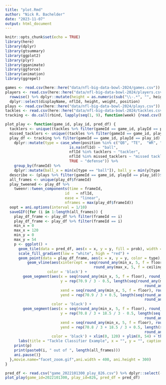 ```yaml
---
title: "plot.Rmd"
author: "Nick R. Bachelder"
date: "2023-11-07"
output: html_document
---
```


```r
knitr::opts_chunk$set(echo = TRUE)
library(here)
library(dplyr)
library(gtsummary)
library(ggplot2)
library(plyr)
library(gganimate)
library(ggforce)
library(animation)
library(ggrepel)
```

```r
games <- read.csv(here::here("data/nfl-big-data-bowl-2024/games.csv"))
players <- read.csv(here::here("data/nfl-big-data-bowl-2024/players.csv")) %>% 
  rowwise() %>% dplyr::mutate(height = as.numeric(sub("\\-.*", "", height))*12 + as.numeric(sub('.+-(.+)', '\\1', height))) %>% ungroup() %>%
  dplyr::select(displayName, nflId, height, weight, position)
plays <- read.csv(here::here("data/nfl-big-data-bowl-2024/plays.csv"))
tackles <- read.csv(here::here("data/nfl-big-data-bowl-2024/tackles.csv"))
tracking <- do.call(rbind, lapply(seq(1, 9), function(week) {read.csv(here::here(paste0("data/nfl-big-data-bowl-2024/tracking_week_", week, ".csv")))}))
```

```r
plot_play <- function(game_id, play_id, pred_df) {
  tacklers <- unique((tackles %>% filter(gameId == game_id, playId == play_id, (tackle == 1 | assist == 1)))$nflId)
  missed_tacklers <- unique((tackles %>% filter(gameId == game_id, playId == play_id, (pff_missedTackle == 1)))$nflId)
  play_df <- tracking %>% filter(gameId == game_id, playId == play_id) %>% left_join(players, by = c("displayName", "nflId")) %>%
    dplyr::mutate(type = case_when(position %in% c("QB", "TE",  "WR", "G", "OLB", "RB", "C", "FB") ~ "offense", 
                             is.na(nflId) ~ "ball",
                             nflId %in% tacklers ~ "tackler",
                             nflId %in% missed_tacklers ~ "missed tackler",
                             TRUE ~ "defense")) %>% 
    group_by(frameId) %>% 
    dplyr::mutate(ball_x = min(x[type == "ball"]), ball_y = min(y[type == "ball"])) %>% ungroup()
  describe <- (plays %>% filter(gameId == game_id, playId == play_id))$playDescription[1]
  all_frames <- unique(play_df$frameId)
  play_tweened <- play_df %>%
    tweenr::tween_components(time = frameId, 
                           id   = nflId, 
                           ease = "linear", 
                           nframes = max(play_df$frameId))
  oopt = ani.options(interval = 1/10)
  saveGIF({for (i in 1:length(all_frames)) {
    play_df_frame <- play_df %>% filter(frameId == i)
    play_df_frame <- play_df %>% filter(frameId == i)
    min_x = 0
    max_x = 120
    min_y = 0
    max_y = 54
    p <- ggplot() +
      geom_tile(data = pred_df, aes(x = x, y = y, fill = prob), width = 10, height = 10)  +
      scale_fill_gradient(low = "white", high = "red") + 
      geom_point(data = play_df_frame, aes(x = x, y = y, color = type), shape = 23, size = 6) +
          geom_vline(aes(xintercept = seq(round_any(min_x, 5, f = floor), 
                                        round_any(max_x, 5, f = ceiling), by = 5)), 
                   color = 'black') +
        geom_segment(aes(x = seq(round_any(min_x, 5, f = floor), round_any(max_x, 5, f = ceiling), by = 1 ), 
                         y = rep(70.9 / 3 - 0.5, length(seq(round_any(min_x, 5, f = floor), 
                                                               round_any(max_x, 5, f = ceiling), by = 1 )) ), 
                         xend = seq(round_any(min_x, 5, f = floor), round_any(max_x, 5, f = ceiling), by = 1 ), 
                         yend = rep(70.9 / 3 + 0.5, length(seq(round_any(min_x, 5, f = floor), 
                                                               round_any(max_x, 5, f = ceiling), by = 1 ))) ), 
                     color = 'black') +
        geom_segment(aes(x = seq(round_any(min_x, 5, f = floor), round_any(max_x, 5, f = ceiling), by = 1 ), 
                         y = rep(70.8 / 3 + 18.5 / 3 - 0.5, length(seq(round_any(min_x, 5, f = floor), 
                                                               round_any(max_x, 5, f = ceiling), by = 1 )) ), 
                         xend = seq(round_any(min_x, 5, f = floor), round_any(max_x, 5, f = ceiling), by = 1 ), 
                         yend = rep(70.8 / 3 + 18.5 / 3 + 0.5, length(seq(round_any(min_x, 5, f = floor), 
                                                               round_any(max_x, 5, f = ceiling), by = 1 ))) ), 
                     color = 'black') + xlim(0, 120) + ylim(0, 54) + theme_minimal() + ylab("") + xlab("") + 
      labs(title = "Tackle Classifier Example", x = "", y = "", caption = describe)
    print(p)
    print(paste0(i, " out of ", length(all_frames)))
    ani.pause()}
  },movie.name="facet_zoom.gif",ani.width = 400, ani.height = 300)
}

pred_df <- read.csv("game_2022101300_play_826.csv") %>% dplyr::select(-X) 
plot_play(game_id=2022101300, play_id=826, pred_df = pred_df) 
```